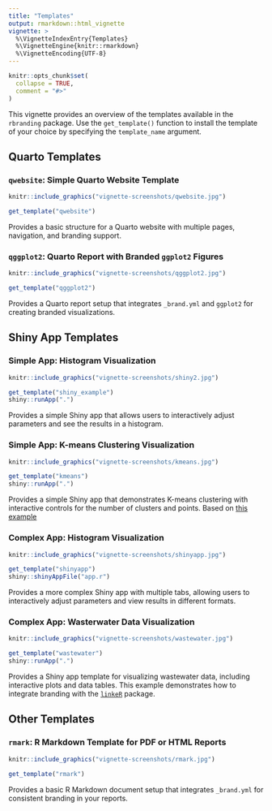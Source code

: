 ```yaml
---
title: "Templates"
output: rmarkdown::html_vignette
vignette: >
  %\VignetteIndexEntry{Templates}
  %\VignetteEngine{knitr::rmarkdown}
  %\VignetteEncoding{UTF-8}
---
```


```r
knitr::opts_chunk$set(
  collapse = TRUE,
  comment = "#>"
)
```

This vignette provides an overview of the templates available in the `rbranding` package. Use the `get_template()` function to install the template of your choice by specifying the `template_name` argument.


## Quarto Templates

### `qwebsite`: Simple Quarto Website Template

```r
knitr::include_graphics("vignette-screenshots/qwebsite.jpg")
```

``` r
get_template("qwebsite")
```

Provides a basic structure for a Quarto website with multiple pages, navigation, and branding support.


### `qggplot2`: Quarto Report with Branded `ggplot2` Figures
```r
knitr::include_graphics("vignette-screenshots/qggplot2.jpg")
```

``` r
get_template("qggplot2")
```

Provides a Quarto report setup that integrates `_brand.yml` and `ggplot2` for creating branded visualizations.


## Shiny App Templates

### Simple App: Histogram Visualization
```r
knitr::include_graphics("vignette-screenshots/shiny2.jpg")
```

``` r
get_template("shiny_example")
shiny::runApp(".")
```

Provides a simple Shiny app that allows users to interactively adjust parameters and see the results in a histogram.


### Simple App: K-means Clustering Visualization

```r
knitr::include_graphics("vignette-screenshots/kmeans.jpg")
```

``` r
get_template("kmeans")
shiny::runApp(".")
```

Provides a simple Shiny app that demonstrates K-means clustering with interactive controls for the number of clusters and points. Based on [this example](https://shiny.rstudio.com/gallery/kmeans-example.html)


### Complex App: Histogram Visualization
```r
knitr::include_graphics("vignette-screenshots/shinyapp.jpg")
```

``` r
get_template("shinyapp")
shiny::shinyAppFile("app.r")
```

Provides a more complex Shiny app with multiple tabs, allowing users to interactively adjust parameters and view results in different formats.


### Complex App: Wasterwater Data Visualization

```r
knitr::include_graphics("vignette-screenshots/wastewater.jpg")
```

``` r
get_template("wastewater")
shiny::runApp(".")
```

Provides a Shiny app template for visualizing wastewater data, including interactive plots and data tables. This example demonstrates how to integrate branding with the [`linkeR`](https://CRAN.R-project.org/package=linkeR) package.


## Other Templates

### `rmark`: R Markdown Template for PDF or HTML Reports

```r
knitr::include_graphics("vignette-screenshots/rmark.jpg")
```

``` r
get_template("rmark")
```

Provides a basic R Markdown document setup that integrates `_brand.yml` for consistent branding in your reports.